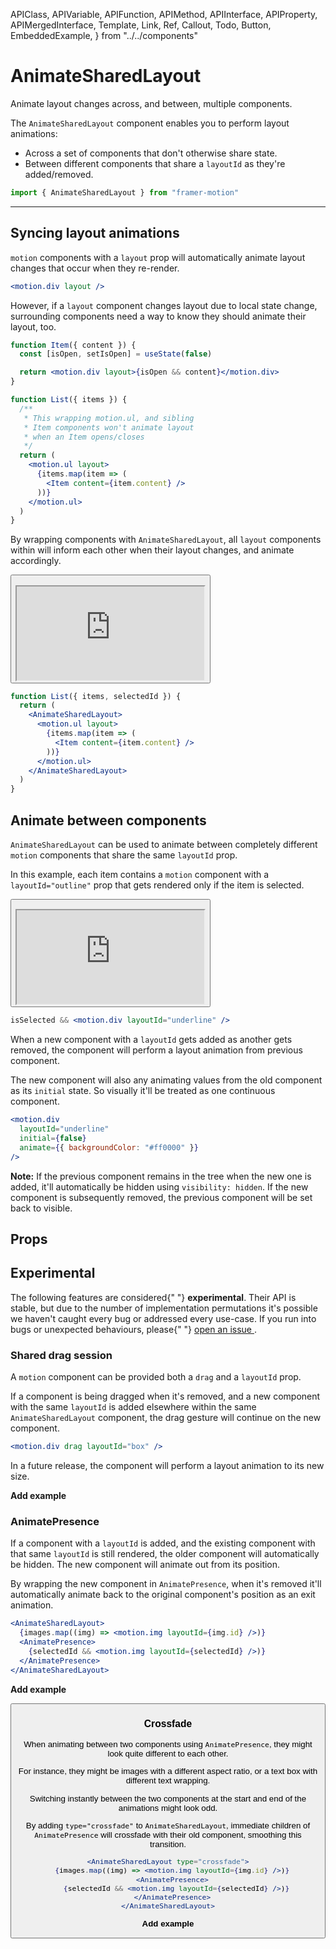<!-- 👋 Editing this file? Need help? → https://github.com/framer/api-docs/blob/master/CONTRIBUTING.md -->

  APIClass,
  APIVariable,
  APIFunction,
  APIMethod,
  APIInterface,
  APIProperty,
  APIMergedInterface,
  Template,
  Link,
  Ref,
  Callout,
  Todo,
  Button,
  EmbeddedExample,
} from "../../components"


# AnimateSharedLayout

<span className="lead">
  Animate layout changes across, and between, multiple
  components.
</span>

<div>

The `AnimateSharedLayout` component enables you to perform <Link href="/pages/motion/animation/#layout-animations">layout animations</Link>:

- Across a set of components that don't otherwise share state.
- Between different components that share a `layoutId` as they're added/removed.

</div>

```jsx
import { AnimateSharedLayout } from "framer-motion"
```

---

## Syncing layout animations

`motion` components with a `layout` prop will automatically <Link href="/pages/motion/animation/#layout-animations">animate layout changes</Link> that occur when they re-render.

```jsx
<motion.div layout />
```

However, if a `layout` component changes layout due to local state change, surrounding components need a way to know they should animate their layout, too.

```jsx
function Item({ content }) {
  const [isOpen, setIsOpen] = useState(false)

  return <motion.div layout>{isOpen && content}</motion.div>
}

function List({ items }) {
  /**
   * This wrapping motion.ul, and sibling
   * Item components won't animate layout
   * when an Item opens/closes
   */
  return (
    <motion.ul layout>
      {items.map(item => (
        <Item content={item.content} />
      ))}
    </motion.ul>
  )
}
```

<div>

By wrapping components with `AnimateSharedLayout`, all `layout` components within will inform each other when their layout changes, and animate accordingly.

<Button
  name="Open sandbox"
  link="https://codesandbox.io/s/framer-motion-2-animating-shared-layouts-1cpd0"
/>

<iframe
  src="https://codesandbox.io/embed/framer-motion-2-animating-shared-layouts-1cpd0?fontsize=14&hidenavigation=1&theme=dark"
  style={{
    width: "100%",
    height: "500px",
    border: 0,
    borderRadius: 4,
    overflow: "hidden",
    marginBottom: 40,
  }}
  title="Framer Motion 2: Shared layout animations"
  allow="geolocation; microphone; camera; midi; vr; accelerometer; gyroscope; payment; ambient-light-sensor; encrypted-media; usb"
  sandbox="allow-modals allow-forms allow-popups allow-scripts allow-same-origin"
></iframe>
</div>

```jsx
function List({ items, selectedId }) {
  return (
    <AnimateSharedLayout>
      <motion.ul layout>
        {items.map(item => (
          <Item content={item.content} />
        ))}
      </motion.ul>
    </AnimateSharedLayout>
  )
}
```

## Animate between components

`AnimateSharedLayout` can be used to animate between completely different `motion` components that share the same `layoutId` prop.

<div>

In this example, each item contains a `motion` component with a `layoutId="outline"` prop that gets rendered only if the item is selected.

<Button
  name="Open sandbox"
  link="https://codesandbox.io/s/framer-motion-2-animatesharedlayout-animate-between-different-components-dy0bv"
/>

<iframe
  src="https://codesandbox.io/embed/framer-motion-2-animatesharedlayout-animate-between-different-components-dy0bv?fontsize=14&hidenavigation=1&theme=dark"
  style={{
    width: "100%",
    height: "500px",
    border: 0,
    borderRadius: 4,
    overflow: "hidden",
    marginBottom: 40,
  }}
  title="Framer Motion 2: Shared layout animations"
  allow="geolocation; microphone; camera; midi; vr; accelerometer; gyroscope; payment; ambient-light-sensor; encrypted-media; usb"
  sandbox="allow-modals allow-forms allow-popups allow-scripts allow-same-origin"
></iframe>

</div>

```jsx
isSelected && <motion.div layoutId="underline" />
```

When a new component with a `layoutId` gets added as another gets removed, the component will perform a <Link href="/pages/motion/animation/#layout-animations">layout animation</Link> from previous component.

The new component will also any animating values from the old component as its `initial` state. So visually it'll be treated as one continuous component.

```jsx
<motion.div
  layoutId="underline"
  initial={false}
  animate={{ backgroundColor: "#ff0000" }}
/>
```

**Note:** If the previous component remains in the tree when the new one is added, it'll automatically be hidden using `visibility: hidden`. If the new component is subsequently removed, the previous component will be set back to visible.

## Props

<APIProperty name="SharedLayoutProps.type" />

## Experimental

<Callout>
  The following features are considered{" "}
  <strong>experimental</strong>. Their API is stable, but
  due to the number of implementation permutations it's
  possible we haven't caught every bug or addressed every
  use-case. If you run into bugs or unexpected behaviours,
  please{" "}
  <a href="https://github.com/framer/motion/issues">
    open an issue
  </a>
  .
</Callout>

### Shared drag session

<div>

A `motion` component can be provided both a `drag` and a `layoutId` prop.

If a component is being dragged when it's removed, and a new component with the same `layoutId` is added elsewhere within the same `AnimateSharedLayout` component, the drag gesture will continue on the new component.

</div>

```jsx
<motion.div drag layoutId="box" />
```

In a future release, the component will perform a layout animation to its new size.

**Add example**

### AnimatePresence

<div>

If a component with a `layoutId` is added, and the existing component with that same `layoutId` is still rendered, the older component will automatically be hidden. The new component will animate out from its position.

By wrapping the new component in `AnimatePresence`, when it's removed it'll automatically animate back to the original component's position as an exit animation.

</div>

```jsx
<AnimateSharedLayout>
  {images.map((img) => <motion.img layoutId={img.id} />)}
  <AnimatePresence>
    {selectedId && <motion.img layoutId={selectedId} />)}
  </AnimatePresence>
</AnimateSharedLayout>
```

**Add example**

<Button
  name="Open sandbox"
  link="https://codesandbox.io/s/framer-motion-simple-animation-fz7cz?fontsize=14&module=%2Fsrc%2FExample.tsx"
/>

### Crossfade

When animating between two components using `AnimatePresence`, they might look quite different to each other.

For instance, they might be images with a different aspect ratio, or a text box with different text wrapping.

<div>

Switching instantly between the two components at the start and end of the animations might look odd.

By adding `type="crossfade"` to `AnimateSharedLayout`, immediate children of `AnimatePresence` will crossfade with their old component, smoothing this transition.

</div>

```jsx
<AnimateSharedLayout type="crossfade">
  {images.map((img) => <motion.img layoutId={img.id} />)}
  <AnimatePresence>
    {selectedId && <motion.img layoutId={selectedId} />)}
  </AnimatePresence>
</AnimateSharedLayout>
```

**Add example**
